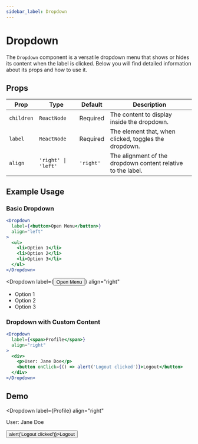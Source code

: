 ```yaml
---
sidebar_label: Dropdown
---
```



# Dropdown

The `Dropdown` component is a versatile dropdown menu that shows or hides its content when the label is clicked. Below you will find detailed information about its props and how to use it.

## Props

| Prop      | Type                      | Default | Description                                             |
|-----------|---------------------------|---------|---------------------------------------------------------|
| `children`| `ReactNode`               | Required| The content to display inside the dropdown.             |
| `label`   | `ReactNode`               | Required| The element that, when clicked, toggles the dropdown.   |
| `align`   | `'right' \| 'left'`       | `'right'` | The alignment of the dropdown content relative to the label. |

## Example Usage

### Basic Dropdown

```jsx
<Dropdown
  label={<button>Open Menu</button>}
  align="left"
>
  <ul>
    <li>Option 1</li>
    <li>Option 2</li>
    <li>Option 3</li>
  </ul>
</Dropdown>
```

<Dropdown
  label={<button>Open Menu</button>}
  align="right"
>
  <ul>
    <li>Option 1</li>
    <li>Option 2</li>
    <li>Option 3</li>
  </ul>
</Dropdown>

### Dropdown with Custom Content

```jsx
<Dropdown
  label={<span>Profile</span>}
  align="right"
>
  <div>
    <p>User: Jane Doe</p>
    <button onClick={() => alert('Logout clicked')}>Logout</button>
  </div>
</Dropdown>

```

## Demo
<Dropdown
  label={<span>Profile</span>}
  align="right"
>
  <div>
    <p>User: Jane Doe</p>
    <button onClick={() => alert('Logout clicked')}>Logout</button>
  </div>
</Dropdown>
